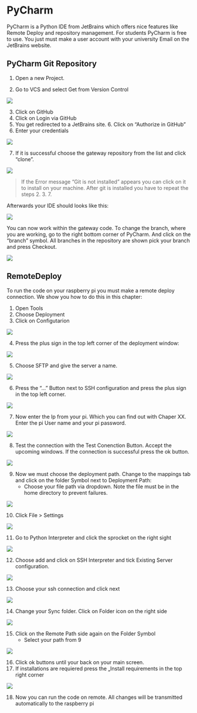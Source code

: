 # PyCharm 
PyCharm is a Python IDE from JetBrains which offers nice features like Remote Deploy 
and repository management. For students PyCharm is free to use. You just must make a user 
account with your university Email on the JetBrains website.

## PyCharm Git Repository

1. Open a new Project.

2. Go to VCS and select Get from Version Control

![](./gfx/org/PyCharm_1.jpg)

3. Click on GitHub
4. Click on Login via GitHub
5. You get redirected to a JetBrains site. 6. Click on “Authorize in GitHub”
6. Enter your credentials

![](./gfx/org/PyCharm_2.jpg)

7. If it is successful choose the gateway repository from the list and click “clone”. 

![](./gfx/org/PyCharm_3.jpg)

> If the Error message “Git is not installed” appears you can click on it to install on your machine. 
  After git is installed you have to repeat the steps 2. 3. 7. 

Afterwards your IDE should looks like this:

![](./gfx/org/PyCharm_4.jpg)

You can now work within the gateway code. To change the branch, where you are working, go to the right bottom corner of PyCharm.
And click on the “branch” symbol. All  branches in the repository are shown pick your branch and press Checkout.

![](./gfx/org/PyCharm_5.jpg)

## RemoteDeploy

To run the code on your raspberry pi you must make a remote deploy connection. 
We show you how to do this in this chapter:

1. Open Tools
2. Choose Deployment
3. Click on Configutarion

![](./gfx/org/PyCharm_6.jpg)

4. Press the plus sign in the top left corner of the deployment window:

![](./gfx/org/PyCharm_7.jpg)

5. Choose SFTP and give the server a name.

![](./gfx/org/PyCharm_8.jpg)

6. Press the “…” Button next to SSH configuration and press the plus sign in the top left corner.

![](./gfx/org/PyCharm_9.jpg)

7. Now enter the Ip from your pi. Which you can find out with Chaper XX. Enter the pi User name and your pi password.

![](./gfx/org/PyCharm_10.jpg)

8. Test the connection with the Test Conenction Button. Accept the upcoming windows. If the connection is successful press the ok button.

![](./gfx/org/PyCharm_11.jpg)

9. Now we must choose the deployment path. Change to the mappings tab and click on the folder Symbol next to Deployment Path:
   + Choose your file path via dropdown. Note the file must be in the home directory to prevent failures.

![](./gfx/org/PyCharm_12.jpg)

10. Click File > Settings

![](./gfx/org/PyCharm_13.jpg)

11. Go to Python Interpreter and click the sprocket on the right sight 

![](./gfx/org/PyCharm_14.jpg)

12. Choose add and click on SSH Interpreter and tick Existing Server configuration.

![](./gfx/org/PyCharm_15.jpg)

13. Choose your ssh connection and click next

![](./gfx/org/PyCharm_16.jpg)

14. Change your Sync folder. Click on Folder icon on the right side

![](./gfx/org/PyCharm_18.jpg)

15. Click on the Remote Path side again on the Folder Symbol
    + Select your path from 9

![](./gfx/org/PyCharm_19.jpg)

16. Click ok buttons until your back on your main screen.
17. If installations are requiered press the „Install requirements in the top right corner

![](./gfx/org/PyCharm_17.jpg)

18. Now you can run the code on remote. All changes will be transmitted automatically to the raspberry pi
